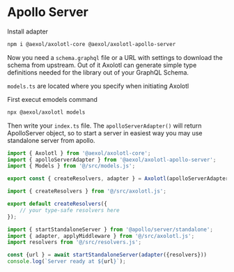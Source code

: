 # Apollo Server

Install adapter

```sh
npm i @aexol/axolotl-core @aexol/axolotl-apollo-server
```

Now you need a `schema.graphql` file or a URL with settings to download the schema from upstream. Out of it Axolotl can generate simple type definitions needed for the library out of your GraphQL Schema.

`models.ts` are located where you specify when initiating Axolotl

First execut emodels command

```sh
npx @aexol/axolotl models
```

Then write your `index.ts` file. The `apolloServerAdapter()` will return ApolloServer object, so to start a server in easiest way you may use standalone server from apollo.

```ts filename="axolotl.ts"
import { Axolotl } from '@aexol/axolotl-core';
import { apolloServerAdapter } from '@aexol/axolotl-apollo-server';
import { Models } from '@/src/models.js';

export const { createResolvers, adapter } = Axolotl(apolloServerAdapter)<Models>();

```

```ts filename="resolvers.ts"
import { createResolvers } from '@/src/axolotl.js';

export default createResolvers({
    // your type-safe resolvers here
});
```

```ts filename="index.ts"
import { startStandaloneServer } from '@apollo/server/standalone';
import { adapter, applyMiddleware } from '@/src/axolotl.js';
import resolvers from '@/src/resolvers.js';

const {url } = await startStandaloneServer(adapter({resolvers}))
console.log(`Server ready at ${url}`);
```


